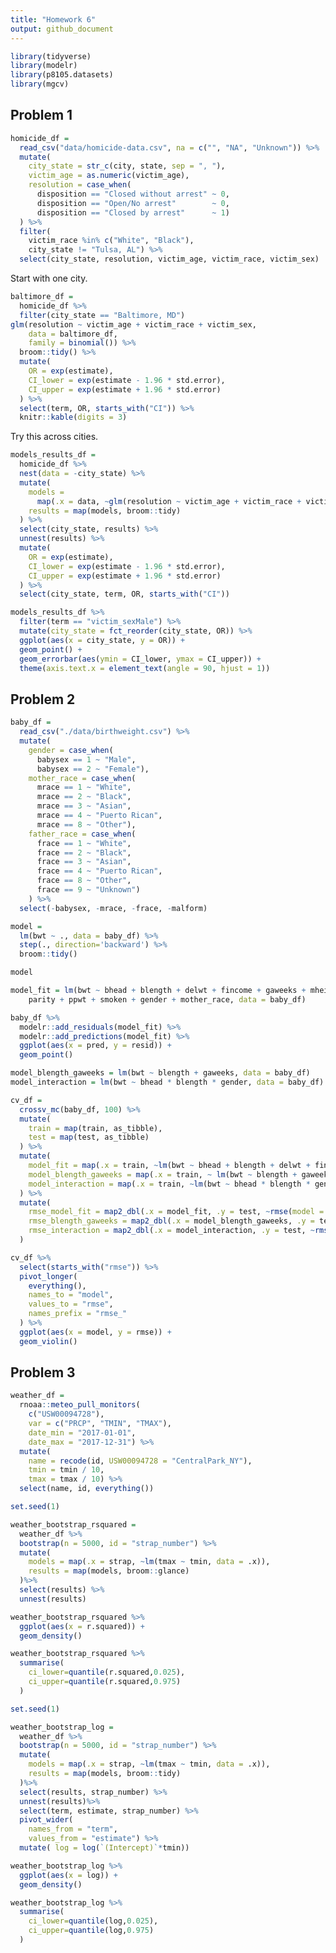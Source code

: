 ```yaml
---
title: "Homework 6"
output: github_document
---
```


```r
library(tidyverse)
library(modelr)
library(p8105.datasets)
library(mgcv)
```


## Problem 1

```r
homicide_df = 
  read_csv("data/homicide-data.csv", na = c("", "NA", "Unknown")) %>% 
  mutate(
    city_state = str_c(city, state, sep = ", "),
    victim_age = as.numeric(victim_age),
    resolution = case_when(
      disposition == "Closed without arrest" ~ 0,
      disposition == "Open/No arrest"        ~ 0,
      disposition == "Closed by arrest"      ~ 1)
  ) %>% 
  filter(
    victim_race %in% c("White", "Black"),
    city_state != "Tulsa, AL") %>% 
  select(city_state, resolution, victim_age, victim_race, victim_sex)
```


Start with one city.

```r
baltimore_df =
  homicide_df %>% 
  filter(city_state == "Baltimore, MD")
glm(resolution ~ victim_age + victim_race + victim_sex, 
    data = baltimore_df,
    family = binomial()) %>% 
  broom::tidy() %>% 
  mutate(
    OR = exp(estimate),
    CI_lower = exp(estimate - 1.96 * std.error),
    CI_upper = exp(estimate + 1.96 * std.error)
  ) %>% 
  select(term, OR, starts_with("CI")) %>% 
  knitr::kable(digits = 3)
```


Try this across cities.

```r
models_results_df = 
  homicide_df %>% 
  nest(data = -city_state) %>% 
  mutate(
    models = 
      map(.x = data, ~glm(resolution ~ victim_age + victim_race + victim_sex, data = .x, family = binomial())),
    results = map(models, broom::tidy)
  ) %>% 
  select(city_state, results) %>% 
  unnest(results) %>% 
  mutate(
    OR = exp(estimate),
    CI_lower = exp(estimate - 1.96 * std.error),
    CI_upper = exp(estimate + 1.96 * std.error)
  ) %>% 
  select(city_state, term, OR, starts_with("CI")) 
```

```r
models_results_df %>% 
  filter(term == "victim_sexMale") %>% 
  mutate(city_state = fct_reorder(city_state, OR)) %>% 
  ggplot(aes(x = city_state, y = OR)) + 
  geom_point() + 
  geom_errorbar(aes(ymin = CI_lower, ymax = CI_upper)) + 
  theme(axis.text.x = element_text(angle = 90, hjust = 1))
```

## Problem 2

```r
baby_df = 
  read_csv("./data/birthweight.csv") %>% 
  mutate(
    gender = case_when(
      babysex == 1 ~ "Male",
      babysex == 2 ~ "Female"),
    mother_race = case_when(
      mrace == 1 ~ "White",
      mrace == 2 ~ "Black",
      mrace == 3 ~ "Asian",
      mrace == 4 ~ "Puerto Rican",
      mrace == 8 ~ "Other"),
    father_race = case_when(
      frace == 1 ~ "White",
      frace == 2 ~ "Black",
      frace == 3 ~ "Asian",
      frace == 4 ~ "Puerto Rican",
      frace == 8 ~ "Other",
      frace == 9 ~ "Unknown")
    ) %>% 
  select(-babysex, -mrace, -frace, -malform)

```

```r
model = 
  lm(bwt ~ ., data = baby_df) %>% 
  step(., direction='backward') %>% 
  broom::tidy()
```

```r
model

model_fit = lm(bwt ~ bhead + blength + delwt + fincome + gaweeks + mheight + 
    parity + ppwt + smoken + gender + mother_race, data = baby_df)
```

```r
baby_df %>% 
  modelr::add_residuals(model_fit) %>%
  modelr::add_predictions(model_fit) %>% 
  ggplot(aes(x = pred, y = resid)) + 
  geom_point()
```

```r
model_blength_gaweeks = lm(bwt ~ blength + gaweeks, data = baby_df)
model_interaction = lm(bwt ~ bhead * blength * gender, data = baby_df)

```

```r
cv_df = 
  crossv_mc(baby_df, 100) %>% 
  mutate(
    train = map(train, as_tibble),
    test = map(test, as_tibble)
  ) %>% 
  mutate(
    model_fit = map(.x = train, ~lm(bwt ~ bhead + blength + delwt + fincome + gaweeks + mheight + parity + ppwt + smoken + gender + mother_race, data = .x)),
    model_blength_gaweeks = map(.x = train, ~ lm(bwt ~ blength + gaweeks, data = .x)),
    model_interaction = map(.x = train, ~lm(bwt ~ bhead * blength * gender, data = .x))
  ) %>% 
  mutate(
    rmse_model_fit = map2_dbl(.x = model_fit, .y = test, ~rmse(model = .x, data = .y)),
    rmse_blength_gaweeks = map2_dbl(.x = model_blength_gaweeks, .y = test, ~rmse(model = .x, data = .y)),
    rmse_interaction = map2_dbl(.x = model_interaction, .y = test, ~rmse(model = .x, data = .y))
  )

```

```r
cv_df %>% 
  select(starts_with("rmse")) %>% 
  pivot_longer(
    everything(),
    names_to = "model",
    values_to = "rmse",
    names_prefix = "rmse_"
  ) %>% 
  ggplot(aes(x = model, y = rmse)) +
  geom_violin()
```

## Problem 3

```r
weather_df = 
  rnoaa::meteo_pull_monitors(
    c("USW00094728"),
    var = c("PRCP", "TMIN", "TMAX"), 
    date_min = "2017-01-01",
    date_max = "2017-12-31") %>%
  mutate(
    name = recode(id, USW00094728 = "CentralPark_NY"),
    tmin = tmin / 10,
    tmax = tmax / 10) %>%
  select(name, id, everything())
```

```r
set.seed(1)

weather_bootstrap_rsquared = 
  weather_df %>% 
  bootstrap(n = 5000, id = "strap_number") %>% 
  mutate(
    models = map(.x = strap, ~lm(tmax ~ tmin, data = .x)), 
    results = map(models, broom::glance)
  )%>% 
  select(results) %>% 
  unnest(results) 
```

```r
weather_bootstrap_rsquared %>% 
  ggplot(aes(x = r.squared)) + 
  geom_density()

weather_bootstrap_rsquared %>%
  summarise(
    ci_lower=quantile(r.squared,0.025),
    ci_upper=quantile(r.squared,0.975)
  )
```



```r
set.seed(1)

weather_bootstrap_log = 
  weather_df %>% 
  bootstrap(n = 5000, id = "strap_number") %>% 
  mutate(
    models = map(.x = strap, ~lm(tmax ~ tmin, data = .x)), 
    results = map(models, broom::tidy)
  )%>% 
  select(results, strap_number) %>% 
  unnest(results)%>%
  select(term, estimate, strap_number) %>% 
  pivot_wider(
    names_from = "term",  
    values_from = "estimate") %>% 
  mutate( log = log(`(Intercept)`*tmin))
```

```r
weather_bootstrap_log %>% 
  ggplot(aes(x = log)) + 
  geom_density() 

weather_bootstrap_log %>%
  summarise(
    ci_lower=quantile(log,0.025),
    ci_upper=quantile(log,0.975)
  )
```





























